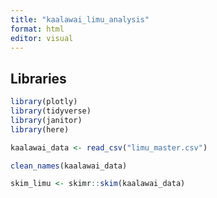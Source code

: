 ```yaml
---
title: "kaalawai_limu_analysis"
format: html
editor: visual
---
```


## ![]()Libraries

```r
library(plotly)
library(tidyverse)
library(janitor)
library(here)
```

```r
kaalawai_data <- read_csv("limu_master.csv")
```

```r
clean_names(kaalawai_data)
```

```r
skim_limu <- skimr::skim(kaalawai_data)
```
